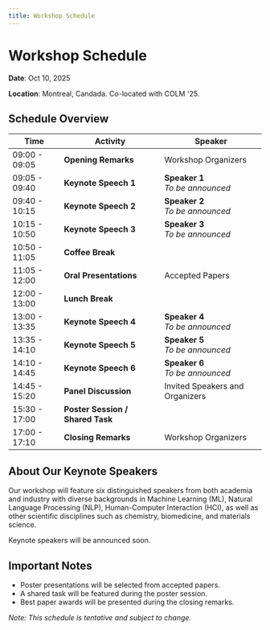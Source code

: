 ```yaml
---
title: Workshop Schedule
---
```


# Workshop Schedule

**Date**: Oct 10, 2025

**Location**: Montreal, Candada. Co-located with COLM '25.

## Schedule Overview

| Time | Activity | Speaker |
| --- | --- | --- |
| 09:00 - 09:05 | **Opening Remarks** | Workshop Organizers |
| 09:05 - 09:40 | **Keynote Speech 1** | **Speaker 1** <br /> *To be announced* |
| 09:40 - 10:15 | **Keynote Speech 2** | **Speaker 2** <br /> *To be announced* |
| 10:15 - 10:50 | **Keynote Speech 3** | **Speaker 3** <br /> *To be announced* |
| 10:50 - 11:05 | **Coffee Break** | |
| 11:05 - 12:00 | **Oral Presentations** | Accepted Papers |
| 12:00 - 13:00 | **Lunch Break** | |
| 13:00 - 13:35 | **Keynote Speech 4** | **Speaker 4** <br /> *To be announced* |
| 13:35 - 14:10 | **Keynote Speech 5** | **Speaker 5** <br /> *To be announced* |
| 14:10 - 14:45 | **Keynote Speech 6** | **Speaker 6** <br /> *To be announced* |
| 14:45 - 15:20 | **Panel Discussion** | Invited Speakers and Organizers |
| 15:30 - 17:00 | **Poster Session / Shared Task** | |
| 17:00 - 17:10 | **Closing Remarks** | Workshop Organizers |

## About Our Keynote Speakers

Our workshop will feature six distinguished speakers from both academia and industry with diverse backgrounds in Machine Learning (ML), Natural Language Processing (NLP), Human-Computer Interaction (HCI), as well as other scientific disciplines such as chemistry, biomedicine, and materials science.

Keynote speakers will be announced soon.

## Important Notes

- Poster presentations will be selected from accepted papers.
- A shared task will be featured during the poster session.
- Best paper awards will be presented during the closing remarks.

*Note: This schedule is tentative and subject to change.*
